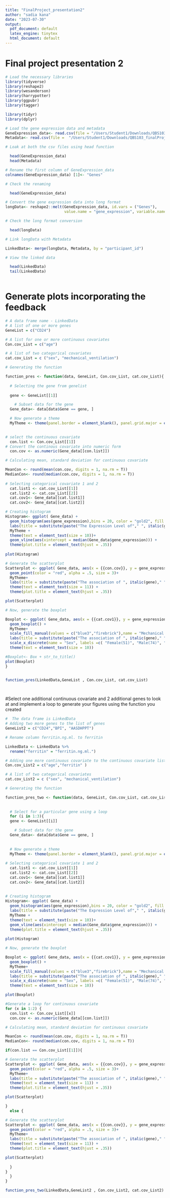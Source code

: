 ```yaml
---
title: "FinalProject_presentation2"
author: "sadia kana"
date: "2023-07-30"
output:
  pdf_document: default
  latex_engine: tinytex
  html_document: default
---
```


# Final project presentation 2

```r
# Load the necessary libraries
library(tidyverse)
library(reshape2)
library(wesanderson)
library(harrypotter)
library(ggpubr)
library(tagger)

library(tidyr)
library(dplyr)
```


```r
# Load the gene expression data and metadata
GeneExpression_data<- read.csv(file = "/Users/Student1/Downloads/QBS103_finalProject_geneExpression.csv")
Metadata<- read.csv(file =  "/Users/Student1/Downloads/QBS103_finalProject_metadata.csv")

# Loak at both the csv files using head function

  head(GeneExpression_data)
  head(Metadata)
```

```r
# Rename the first column of GeneExpression_data
colnames(GeneExpression_data) [1]<- "Genes"

# Check the renaming

  head(GeneExpression_data)
```



```r
# Convert the gene expression data into long format
longData<- reshape2::melt(GeneExpression_data, id.vars = ("Genes"),
                          value.name = "gene_expression", variable.name = "participant_id")

# Check the long format conversion

  head(longData)

```

```r
# Link longData with Metadata

LinkedData<- merge(longData, Metadata, by = "participant_id")

# View the linked data

  head(LinkedData)
  tail(LinkedData)
  
```

# Generate plots incorporating the feedback
```r
# A data frame name - LinkedData
# A list of one or more genes
GeneList = c("CD24")

# A list for one or more continuous covariates
Con.cov_List = c("age")

# A list of two categorical covariates
cat.cov_List = c ("sex", "mechanical_ventilation")

# Generating the function

function_pres <- function(data, GeneList, Con.cov_List, cat.cov_List){
 
  # Selecting the gene from genelist
  
  gene <- GeneList[[1]]

    # Subset data for the gene
  Gene_data<- data[data$Gene == gene, ]

  # Now generate a theme
  MyTheme <- theme(panel.border = element_blank(), panel.grid.major = element_blank(), panel.grid.minor = element_blank(), axis.line = element_line(color = "black", linewidth = rel(1)), plot.background = element_rect(fill = "white"), panel.background = element_blank(), legend.key = element_rect(fill = "white"), legend.position = "right")
  

# select the continuous covariate
  con.list <- Con.cov_List[[1]]
# Convert the continous covariate into numeric form
  con.cov <- as.numeric(Gene_data[[con.list]])

# Calculating mean, standard deviation for continuous covariate

MeanCon <- round(mean(con.cov, digits = 1, na.rm = T))
MedianCon<- round(median(con.cov, digits = 1, na.rm = T))
  
# Selecting categorical covariate 1 and 2
  cat.list1 <- cat.cov_List[[1]]
  cat.list2 <- cat.cov_List[[2]]
  cat.cov1<- Gene_data[[cat.list1]]
  cat.cov2<- Gene_data[[cat.list2]]

# Creating histogram
Histogram<- ggplot( Gene_data) +
  geom_histogram(aes(gene_expression),bins = 20, color = "gold2", fill = "gold")+
  labs(title = substitute(paste("The Expression Level of"," ", italic(gene)," ", "gene")),x = substitute(paste(italic(gene)," ", "expression")), y  = "Participant number")+
  MyTheme +
  theme(text = element_text(size = 10))+
  geom_vline(aes(xintercept = median(Gene_data$gene_expression))) +
  theme(plot.title = element_text(hjust = .35))
  
plot(Histogram)

# Generate the scatterplot
Scatterplot <- ggplot( Gene_data, aes(x = {{con.cov}}, y = gene_expression))+
  geom_point(color = "red", alpha = .5, size = 3)+
  MyTheme+
  labs(title = substitute(paste("The association of ", italic(gene)," ", "expression and"," ", con.list)) ,x = substitute(paste("Age"," ","in yrs", " ", "(", "mean", "=", MeanCon,","," ", "median","=", MedianCon,")")), y = substitute(paste(italic(gene)," ", "expression")))+
  theme(text = element_text(size = 11)) + 
  theme(plot.title = element_text(hjust = .35))

plot(Scatterplot)

# Now, generate the boxplot

Boxplot <- ggplot( Gene_data, aes(x = {{cat.cov1}}, y = gene_expression, fill = {{cat.cov2}}))+
  geom_boxplot() +
  MyTheme+
  scale_fill_manual(values = c("blue3","firebrick"),name = "Mechanical ventilation", labels = c("No(75)", "Yes(51)"))+
  labs(title = substitute(paste("The association of ", italic(gene)," ", "expression with ", cat.list1," ", "and"," ", cat.list2)), y = substitute(paste(italic(gene)," ", "Expression")))+
  scale_x_discrete(name = "Sex", labels =c( "Female(51)", "Male(74)", "Unknown(1)"))+
  theme(text = element_text(size = 10))

#Boxplot<- Box + str_to_title()
plot(Boxplot)
}


function_pres(LinkedData,GeneList , Con.cov_List, cat.cov_List)

 
```


#Select one additional continuous covariate and 2 additional genes to look at and implement a loop to generate your figures using the function you created 



```r
#  The data frame is LinkedData
# Adding two more genes to the list of genes
GeneList2 = c("CD24","BPI", "AASDHPPT")

# Rename column ferritin.ng.ml. to ferritin

LinkedData <- LinkedData %>% 
  rename("ferritin" = "ferritin.ng.ml.")

# Adding one more continuous covariate to the continuous covariate list
Con.cov_List2 = c("age","ferritin" )

# A list of two categorical covariates
cat.cov_List2 = c ("sex", "mechanical_ventilation")

# Generating the function

function_pres_two <- function(data, GeneList, Con.cov_List, cat.cov_List){
 
  
  # Select for a particular gene using a loop
  for (i in 1:3){
  gene <- GeneList[[i]]

    # Subset data for the gene
  Gene_data<- data[data$Gene == gene, ]
  
  
  # Now generate a theme
  MyTheme <- theme(panel.border = element_blank(), panel.grid.major = element_blank(), panel.grid.minor = element_blank(), axis.line = element_line(color = "black", linewidth = rel(1)), plot.background = element_rect(fill = "white"), panel.background = element_blank(), legend.key = element_rect(fill = "white"), legend.position = "right")
  
# Selecting categorical covariate 1 and 2
  cat.list1 <- cat.cov_List[[1]]
  cat.list2 <- cat.cov_List[[2]]
  cat.cov1<- Gene_data[[cat.list1]]
  cat.cov2<- Gene_data[[cat.list2]]
  
    
# Creating histogram
Histogram<- ggplot( Gene_data) +
  geom_histogram(aes(gene_expression),bins = 20, color = "gold2", fill = "gold")+
  labs(title = substitute(paste("The Expression Level of"," ", italic(gene)," ", "gene")),x = substitute(paste(italic(gene)," ", "expression")), y  = "Participant number")+
  MyTheme +
  theme(text = element_text(size = 10))+
  geom_vline(aes(xintercept = median(Gene_data$gene_expression))) +
  theme(plot.title = element_text(hjust = .35))
  
plot(Histogram)

# Now, generate the boxplot

Boxplot <- ggplot( Gene_data, aes(x = {{cat.cov1}}, y = gene_expression, fill = {{cat.cov2}}))+
  geom_boxplot() +
  MyTheme+
  scale_fill_manual(values = c("blue3","firebrick"),name = "Mechanical ventilation", labels = c("No(75)", "Yes(51)"))+
  labs(title = substitute(paste("The association of ", italic(gene)," ", "expression with ", cat.list1," ", "and"," ", cat.list2)), y = substitute(paste(italic(gene)," ", "Expression")))+
  scale_x_discrete(name = "Sex", labels =c( "Female(51)", "Male(74)", "Unknown(1)"))+
  theme(text = element_text(size = 10))

plot(Boxplot)

#Generate a loop for continuous covariate
for (x in 1:2) {
  con.list <- Con.cov_List[[x]]
  con.cov <- as.numeric(Gene_data[[con.list]])

# Calculating mean, standard deviation for continuous covariate

MeanCon <- round(mean(con.cov, digits = 1, na.rm = T))
MedianCon<- round(median(con.cov, digits = 1, na.rm = T))

if(con.list == Con.cov_List[[1]]){

# Generate the scatterplot
Scatterplot <- ggplot( Gene_data, aes(x = {{con.cov}}, y = gene_expression))+
  geom_point(color = "red", alpha = .5, size = 3)+
  MyTheme+
  labs(title = substitute(paste("The association of ", italic(gene)," ", "expression and"," ", con.list)) ,x = substitute(paste("Age in yrs"," ", " ", "(", "mean", "=", MeanCon,","," ", "median","=", MedianCon,")")), y = substitute(paste(italic(gene)," ", "expression")))+
  theme(text = element_text(size = 11)) + 
  theme(plot.title = element_text(hjust = .35))

plot(Scatterplot)  

}
  else {

# Generate the scatterplot
Scatterplot <- ggplot( Gene_data, aes(x = {{con.cov}}, y = gene_expression))+
  geom_point(color = "red", alpha = .5, size = 3)+
  MyTheme+
  labs(title = substitute(paste("The association of ", italic(gene)," ", "expression and"," ", "ferritin")) ,x = substitute(paste("Ferritin (ng/ml)"," ", " ", "(", "mean", "=", MeanCon,","," ", "median","=", MedianCon,")")), y = substitute(paste(italic(gene)," ", "expression")))+
  theme(text = element_text(size = 11)) + 
  theme(plot.title = element_text(hjust = .35))

plot(Scatterplot)
    
  }
}
  }
}

function_pres_two(LinkedData,GeneList2 , Con.cov_List2, cat.cov_List2)

```

